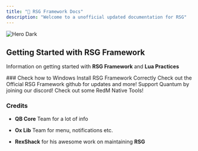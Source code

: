 ```yaml
---
title: "📕 RSG Framework Docs"
description: "Welcome to a unofficial updated documentation for RSG"
---
```


<img alt="Hero Dark" title="RSG Logo New" classname="hidden dark:block" src="Untitleddesign.png" />

## Getting Started with RSG Framework

Information on getting started with **RSG Framework** and **Lua Practices**

<CardGroup cols="2">
  <Card title="Installation" icon="pen-to-square" color="#CA0606" href="https://quantumprojects.mintlify.app/essentials/installation">
    ### Check how to Windows Install RSG Framework Correctly
  </Card>

  <Card title="RSG Github" icon="github" color="#CA0606" href="https://github.com/Rexshack-RedM">
    Check out the Official RSG Framework github for updates and more!&#x20;
  </Card>

  <Card title="Quantum Projects" icon="discord" color="#CA0606" href="https://discord.gg/kJ8ZrGM8TS">
    Support Quantum by joining our discord!&#x20;
  </Card>

  <Card title="Native Research" icon="github" color="#CA0606" href="https://quantumprojects.mintlify.app/development#native-research-sites-tools">
    Check out some RedM Native Tools!&#x20;
  </Card>
</CardGroup>

### Credits

* **QB Core** Team for a lot of info

* **Ox Lib** Team for menu, notifications etc.

* **RexShack** for his awesome work on maintaining **RSG**